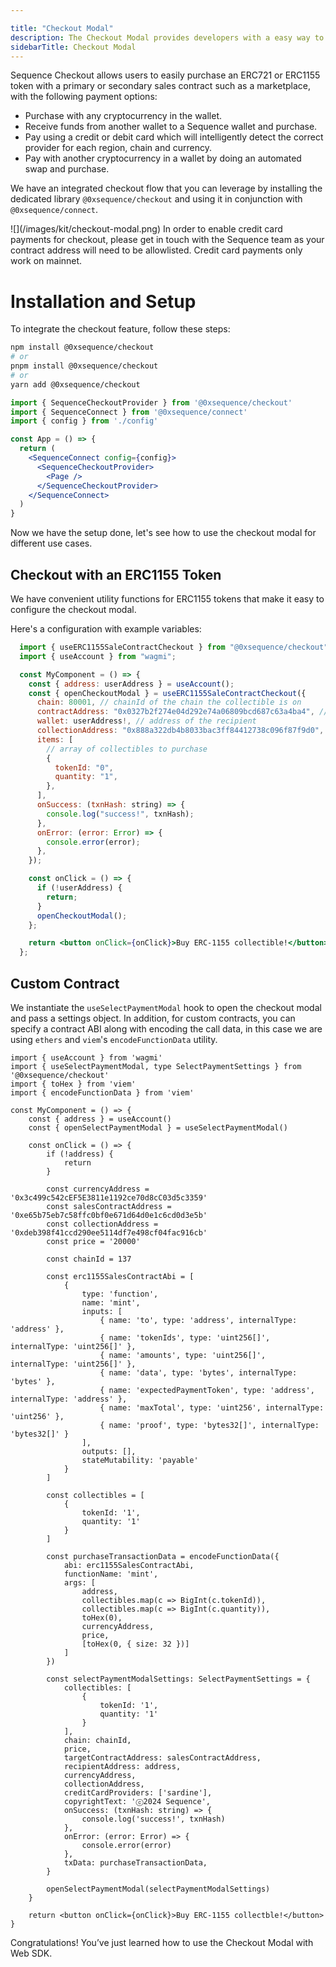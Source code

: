---

title: "Checkout Modal"
description: The Checkout Modal provides developers with a easy way to implement cryptocurrency payments.
sidebarTitle: Checkout Modal
---

Sequence Checkout allows users to easily purchase an ERC721 or ERC1155 token with a primary or secondary sales contract such as a marketplace, with the following payment options:
  - Purchase with any cryptocurrency in the wallet.
  - Receive funds from another wallet to a Sequence wallet and purchase.
  - Pay using a credit or debit card which will intelligently detect the correct provider for each region, chain and currency.
  - Pay with another cryptocurrency in a wallet by doing an automated swap and purchase.

We have an integrated checkout flow that you can leverage by installing the dedicated library `@0xsequence/checkout` and using it in conjunction with `@0xsequence/connect`.
<Frame>
![](/images/kit/checkout-modal.png)
</Frame>

<Note>
In order to enable credit card payments for checkout, please get in touch with the Sequence team as your contract address will need to be allowlisted. Credit card payments only work on mainnet.
</Note>

# Installation and Setup
To integrate the checkout feature, follow these steps:

<Steps>
<Step title="Install the `@0xsequence/checkout` library:">

```bash
npm install @0xsequence/checkout
# or
pnpm install @0xsequence/checkout
# or
yarn add @0xsequence/checkout
```

</Step>
<Step title="Place the `SequenceCheckoutProvider` below the SequenceConnect Provider in your App:">

```jsx
import { SequenceCheckoutProvider } from '@0xsequence/checkout'
import { SequenceConnect } from '@0xsequence/connect'
import { config } from './config'

const App = () => {
  return (
    <SequenceConnect config={config}>
      <SequenceCheckoutProvider>
        <Page />
      </SequenceCheckoutProvider>
    </SequenceConnect>
  )
}
```
</Step>
</Steps>

Now we have the setup done, let's see how to use the checkout modal for different use cases.

## Checkout with an ERC1155 Token

We have convenient utility functions for ERC1155 tokens that make it easy to configure the checkout modal.

Here's a configuration with example variables:

```jsx
  import { useERC1155SaleContractCheckout } from "@0xsequence/checkout";
  import { useAccount } from "wagmi";

  const MyComponent = () => {
    const { address: userAddress } = useAccount();
    const { openCheckoutModal } = useERC1155SaleContractCheckout({
      chain: 80001, // chainId of the chain the collectible is on
      contractAddress: "0x0327b2f274e04d292e74a06809bcd687c63a4ba4", // address of the contract handling the minting function
      wallet: userAddress!, // address of the recipient
      collectionAddress: "0x888a322db4b8033bac3ff84412738c096f87f9d0", // address of the collection contract
      items: [
        // array of collectibles to purchase
        {
          tokenId: "0",
          quantity: "1",
        },
      ],
      onSuccess: (txnHash: string) => {
        console.log("success!", txnHash);
      },
      onError: (error: Error) => {
        console.error(error);
      },
    });

    const onClick = () => {
      if (!userAddress) {
        return;
      }
      openCheckoutModal();
    };

    return <button onClick={onClick}>Buy ERC-1155 collectible!</button>;
  };
  ```

  ## Custom Contract
  We instantiate the `useSelectPaymentModal` hook to open the checkout modal and pass a settings object. In addition, for custom contracts, you can specify a contract ABI along with encoding the call data, in this case we are using `ethers` and `viem`'s `encodeFunctionData` utility.

  ```tsx
  import { useAccount } from 'wagmi'
  import { useSelectPaymentModal, type SelectPaymentSettings } from '@0xsequence/checkout'
  import { toHex } from 'viem'
  import { encodeFunctionData } from 'viem'

  const MyComponent = () => {
      const { address } = useAccount()
      const { openSelectPaymentModal } = useSelectPaymentModal()

      const onClick = () => {
          if (!address) {
              return
          }

          const currencyAddress = '0x3c499c542cEF5E3811e1192ce70d8cC03d5c3359'
          const salesContractAddress = '0xe65b75eb7c58ffc0bf0e671d64d0e1c6cd0d3e5b'
          const collectionAddress = '0xdeb398f41ccd290ee5114df7e498cf04fac916cb'
          const price = '20000'

          const chainId = 137

          const erc1155SalesContractAbi = [
              {
                  type: 'function',
                  name: 'mint',
                  inputs: [
                      { name: 'to', type: 'address', internalType: 'address' },
                      { name: 'tokenIds', type: 'uint256[]', internalType: 'uint256[]' },
                      { name: 'amounts', type: 'uint256[]', internalType: 'uint256[]' },
                      { name: 'data', type: 'bytes', internalType: 'bytes' },
                      { name: 'expectedPaymentToken', type: 'address', internalType: 'address' },
                      { name: 'maxTotal', type: 'uint256', internalType: 'uint256' },
                      { name: 'proof', type: 'bytes32[]', internalType: 'bytes32[]' }
                  ],
                  outputs: [],
                  stateMutability: 'payable'
              }
          ]

          const collectibles = [
              {
                  tokenId: '1',
                  quantity: '1'
              }
          ]

          const purchaseTransactionData = encodeFunctionData({
              abi: erc1155SalesContractAbi,
              functionName: 'mint',
              args: [
                  address,
                  collectibles.map(c => BigInt(c.tokenId)),
                  collectibles.map(c => BigInt(c.quantity)),
                  toHex(0),
                  currencyAddress,
                  price,
                  [toHex(0, { size: 32 })]
              ]
          })

          const selectPaymentModalSettings: SelectPaymentSettings = {
              collectibles: [
                  {
                      tokenId: '1',
                      quantity: '1'
                  }
              ],
              chain: chainId,
              price,
              targetContractAddress: salesContractAddress,
              recipientAddress: address,
              currencyAddress,
              collectionAddress,
              creditCardProviders: ['sardine'],
              copyrightText: 'ⓒ2024 Sequence',
              onSuccess: (txnHash: string) => {
                  console.log('success!', txnHash)
              },
              onError: (error: Error) => {
                  console.error(error)
              },
              txData: purchaseTransactionData,
          }

          openSelectPaymentModal(selectPaymentModalSettings)
      }

      return <button onClick={onClick}>Buy ERC-1155 collectble!</button>
  }
```

Congratulations! You’ve just learned how to use the Checkout Modal with Web SDK.

